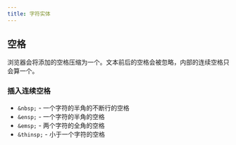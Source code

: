 ```yaml
---
title: 字符实体
---
```


## 空格

浏览器会将添加的空格压缩为一个。文本前后的空格会被忽略，内部的连续空格只会算一个。

### 插入连续空格

- `&nbsp;` - 一个字符的半角的不断行的空格
- `&ensp;` - 一个字符的半角的空格
- `&emsp;` - 两个字符的全角的空格
- `&thinsp;` - 小于一个字符的空格
